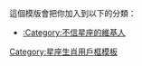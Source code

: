 {{Userbox
  |border-c=#000000
  |border-s=1
  |id=不信星座
  |id-c=#FF9900
  |info=這個用戶认为'''星座'''不科学。
  |info-c=#F0DC82
  |info-s=10
  |usercategory=不信星座的维基人
}}
<noinclude>
<p style="clear: both; padding-top: 2em">
這個模版會把你加入到以下的分類：
*[[:Category:不信星座的維基人]]

[[Category:星座生肖用戶框模板]]
</noinclude>